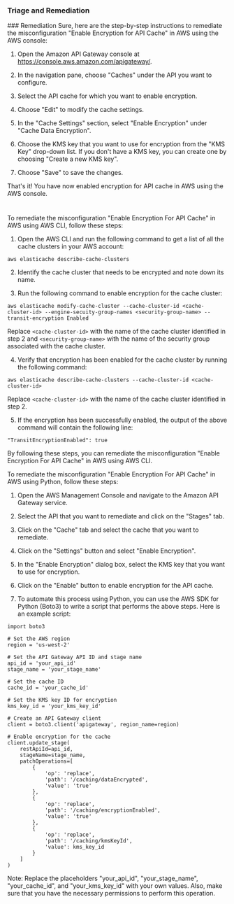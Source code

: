 
### Triage and Remediation
<Tabs>
<Tab title='Remediation'>
### Remediation

<AccordionGroup>
<Accordion title='Using Console' defaultOpen='true'>
Sure, here are the step-by-step instructions to remediate the misconfiguration "Enable Encryption for API Cache" in AWS using the AWS console:

1. Open the Amazon API Gateway console at https://console.aws.amazon.com/apigateway/.

2. In the navigation pane, choose "Caches" under the API you want to configure.

3. Select the API cache for which you want to enable encryption.

4. Choose "Edit" to modify the cache settings.

5. In the "Cache Settings" section, select "Enable Encryption" under "Cache Data Encryption".

6. Choose the KMS key that you want to use for encryption from the "KMS Key" drop-down list. If you don't have a KMS key, you can create one by choosing "Create a new KMS key".

7. Choose "Save" to save the changes.

That's it! You have now enabled encryption for API cache in AWS using the AWS console.

#
</Accordion>

<Accordion title='Using CLI'>
To remediate the misconfiguration "Enable Encryption For API Cache" in AWS using AWS CLI, follow these steps:

1. Open the AWS CLI and run the following command to get a list of all the cache clusters in your AWS account:
```
aws elasticache describe-cache-clusters
```

2. Identify the cache cluster that needs to be encrypted and note down its name.

3. Run the following command to enable encryption for the cache cluster:
```
aws elasticache modify-cache-cluster --cache-cluster-id <cache-cluster-id> --engine-secuity-group-names <security-group-name> --transit-encryption Enabled
```
Replace `<cache-cluster-id>` with the name of the cache cluster identified in step 2 and `<security-group-name>` with the name of the security group associated with the cache cluster.

4. Verify that encryption has been enabled for the cache cluster by running the following command:
```
aws elasticache describe-cache-clusters --cache-cluster-id <cache-cluster-id>
```
Replace `<cache-cluster-id>` with the name of the cache cluster identified in step 2.

5. If the encryption has been successfully enabled, the output of the above command will contain the following line:
```
"TransitEncryptionEnabled": true
```

By following these steps, you can remediate the misconfiguration "Enable Encryption For API Cache" in AWS using AWS CLI.
</Accordion>

<Accordion title='Using Python'>
To remediate the misconfiguration "Enable Encryption For API Cache" in AWS using Python, follow these steps:

1. Open the AWS Management Console and navigate to the Amazon API Gateway service.

2. Select the API that you want to remediate and click on the "Stages" tab.

3. Click on the "Cache" tab and select the cache that you want to remediate.

4. Click on the "Settings" button and select "Enable Encryption".

5. In the "Enable Encryption" dialog box, select the KMS key that you want to use for encryption.

6. Click on the "Enable" button to enable encryption for the API cache.

7. To automate this process using Python, you can use the AWS SDK for Python (Boto3) to write a script that performs the above steps. Here is an example script:

```
import boto3

# Set the AWS region
region = 'us-west-2'

# Set the API Gateway API ID and stage name
api_id = 'your_api_id'
stage_name = 'your_stage_name'

# Set the cache ID
cache_id = 'your_cache_id'

# Set the KMS key ID for encryption
kms_key_id = 'your_kms_key_id'

# Create an API Gateway client
client = boto3.client('apigateway', region_name=region)

# Enable encryption for the cache
client.update_stage(
    restApiId=api_id,
    stageName=stage_name,
    patchOperations=[
        {
            'op': 'replace',
            'path': '/caching/dataEncrypted',
            'value': 'true'
        },
        {
            'op': 'replace',
            'path': '/caching/encryptionEnabled',
            'value': 'true'
        },
        {
            'op': 'replace',
            'path': '/caching/kmsKeyId',
            'value': kms_key_id
        }
    ]
)
```

Note: Replace the placeholders "your_api_id", "your_stage_name", "your_cache_id", and "your_kms_key_id" with your own values. Also, make sure that you have the necessary permissions to perform this operation.
</Accordion>

</AccordionGroup>
</Tab>
</Tabs>
